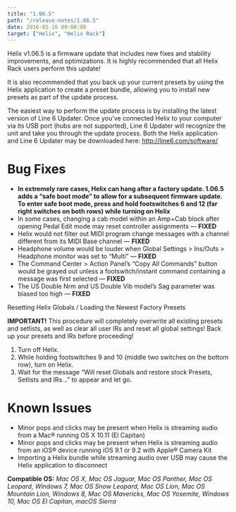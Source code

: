 ```yaml
---
title: "1.06.5"
path: "/release-notes/1.06.5"
date: 2016-02-16 00:00:00
target: ["Helix", "Helix Rack"]
---
```


<p className="has-text-danger">
  Helix v1.06.5 is a firmware update that includes new fixes and stability
  improvements, and optimizations. It is highly recommended that all Helix Rack
  users perform this update!
</p>

It is also recommended that you back up your current presets by using the Helix application to create a preset bundle, allowing you to install new presets as part of the update process.

The easiest way to perform the update process is by installing the latest version of Line 6 Updater. Once you've connected Helix to your computer via its USB port (hubs are not supported), Line 6 Updater will recognize the unit and take you through the update process. Both the Helix application and Line 6 Updater may be downloaded here: http://line6.com/software/

# Bug Fixes

- **In extremely rare cases, Helix can hang after a factory update. 1.06.5 adds a “safe boot mode” to allow for a subsequent firmware update. To enter safe boot mode, press and hold footswitches 6 and 12 (far right switches on both rows) while turning on Helix**
- In some cases, changing a cab model within an Amp+Cab block after opening Pedal Edit mode may reset controller assignments — **FIXED**
- Helix would not filter out MIDI program change messages with a channel different from its MIDI Base channel — **FIXED**
- Headphone volume would be louder when Global Settings > Ins/Outs > Headphone monitor was set to “Multi” — **FIXED**
- The Command Center > Action Panel’s “Copy All Commands” button would be grayed out unless a footswitch/instant command containing a message was first selected — **FIXED**
- The US Double Nrm and US Double Vib model’s Sag parameter was biased too high — **FIXED**

<div className="message is-danger">
  <div className="message-header">
    <p>Resetting Helix Globals / Loading the Newest Factory Presets</p>
  </div>
  <div className="message-body">
    <p>
      <strong>IMPORTANT!</strong> This procedure will completely overwrite all
      existing presets and setlists, as well as clear all user IRs and reset all
      global settings! Back up your presets and IRs before proceeding!
    </p>
    <ol>
      <li>Turn off Helix.</li>
      <li>
        While holding footswitches 9 and 10 (middle two switches on the bottom
        row), turn on Helix.
      </li>
      <li>
        Wait for the message “Will reset Globals and restore stock Presets,
        Setlists and IRs…” to appear and let go.
      </li>
    </ol>
  </div>
</div>

# Known Issues

- Minor pops and clicks may be present when Helix is streaming audio from a Mac® running OS X 10.11 (El Capitan)
- Minor pops and clicks may be present when Helix is streaming audio from an iOS® device running iOS 9.1 or 9.2 with Apple® Camera Kit
- Importing a Helix bundle while streaming audio over USB may cause the Helix application to disconnect

**Compatible OS:** _Mac OS X, Mac OS Jaguar, Mac OS Panther, Mac OS Leopard, Windows 7, Mac OS Snow Leopard, Mac OS Lion, Mac OS Mountain Lion, Windows 8, Mac OS Mavericks, Mac OS Yosemite, Windows 10, Mac OS El Capitan, macOS Sierra_
